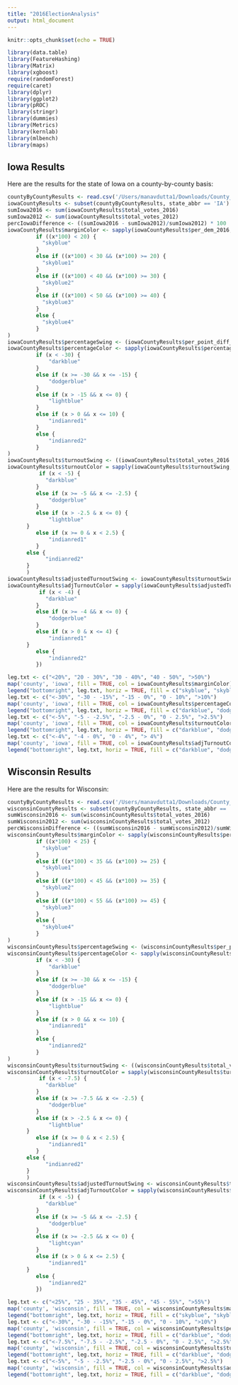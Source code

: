 ```yaml
---
title: "2016ElectionAnalysis"
output: html_document
---
```


```r
knitr::opts_chunk$set(echo = TRUE)
```

```r
library(data.table)
library(FeatureHashing)
library(Matrix)
library(xgboost)
require(randomForest)
require(caret)
library(dplyr)
library(ggplot2)
library(pROC)
library(stringr)
library(dummies)
library(Metrics)
library(kernlab)
library(mlbench)
library(maps)
```

## Iowa Results

Here are the results for the state of Iowa on a county-by-county basis:

```r
countyByCountyResults <- read.csv('/Users/manavdutta1/Downloads/County_Level_Election_Results_12-16-master/US_County_Level_Presidential_Results_12-16.csv')
iowaCountyResults <- subset(countyByCountyResults, state_abbr == 'IA')
sumIowa2016 <- sum(iowaCountyResults$total_votes_2016)
sumIowa2012 <- sum(iowaCountyResults$total_votes_2012)
percIowaDifference <- ((sumIowa2016 - sumIowa2012)/sumIowa2012) * 100
iowaCountyResults$marginColor <- sapply(iowaCountyResults$per_dem_2016, function(x)
         if ((x*100) < 20) {
           "skyblue"
         }
         else if ((x*100) < 30 && (x*100) >= 20) {
           "skyblue1"
         }
         else if ((x*100) < 40 && (x*100) >= 30) {
           "skyblue2"
         }
         else if ((x*100) < 50 && (x*100) >= 40) {
           "skyblue3"
         }
         else {
           "skyblue4"
         }
)
iowaCountyResults$percentageSwing <- (iowaCountyResults$per_point_diff_2016 -  iowaCountyResults$per_point_diff_2012) * 100
iowaCountyResults$percentageColor <- sapply(iowaCountyResults$percentageSwing, function(x)
         if (x < -30) {
             "darkblue"
         }
         else if (x >= -30 && x <= -15) {
             "dodgerblue"
         }
         else if (x > -15 && x <= 0) {
             "lightblue"
         }
         else if (x > 0 && x <= 10) {
             "indianred1"
         }
         else {
             "indianred2"
         }
)
iowaCountyResults$turnoutSwing <- ((iowaCountyResults$total_votes_2016 - iowaCountyResults$total_votes_2012)/iowaCountyResults$total_votes_2012)*100
iowaCountyResults$turnoutColor = sapply(iowaCountyResults$turnoutSwing, function(x)
          if (x < -5) {
            "darkblue"
         }
         else if (x >= -5 && x <= -2.5) {
             "dodgerblue"
         }
         else if (x > -2.5 & x <= 0) {
             "lightblue"
      }
         else if (x >= 0 & x < 2.5) {
             "indianred1"
         }
      else {
            "indianred2"
      }
      )
iowaCountyResults$adjustedTurnoutSwing <- iowaCountyResults$turnoutSwing - percIowaDifference
iowaCountyResults$adjTurnoutColor = sapply(iowaCountyResults$adjustedTurnoutSwing, function(x)
          if (x < -4) {
            "darkblue"
         }
         else if (x >= -4 && x <= 0) {
             "dodgerblue"
         }
         else if (x > 0 & x <= 4) {
             "indianred1"
      }
         else {
             "indianred2"
         })

leg.txt <- c("<20%", "20 - 30%", "30 - 40%", "40 - 50%", ">50%")
map('county', 'iowa', fill = TRUE, col = iowaCountyResults$marginColor)
legend("bottomright", leg.txt, horiz = TRUE, fill = c("skyblue", "skyblue1", "skyblue2", "skyblue3", "skyblue4"))
leg.txt <- c("<-30%", "-30 - -15%", "-15 - 0%", "0 - 10%", ">10%")
map('county', 'iowa', fill = TRUE, col = iowaCountyResults$percentageColor)
legend("bottomright", leg.txt, horiz = TRUE, fill = c("darkblue", "dodgerblue", "lightblue", "indianred1", "indianred2"))
leg.txt <- c("<-5%", "-5 - -2.5%", "-2.5 - 0%", "0 - 2.5%", ">2.5%")
map('county', 'iowa', fill = TRUE, col = iowaCountyResults$turnoutColor)
legend("bottomright", leg.txt, horiz = TRUE, fill = c("darkblue", "dodgerblue", "indianred1", "indianred2", "indianred3"))
leg.txt <- c("<-4%", "-4 - 0%", "0 - 4%", "> 4%")
map('county', 'iowa', fill = TRUE, col = iowaCountyResults$adjTurnoutColor)
legend("bottomright", leg.txt, horiz = TRUE, fill = c("darkblue", "dodgerblue", "indianred1", "indianred2"))
```

## Wisconsin Results

Here are the results for Wisconsin:

```r
countyByCountyResults <- read.csv('/Users/manavdutta1/Downloads/County_Level_Election_Results_12-16-master/US_County_Level_Presidential_Results_12-16.csv')
wisconsinCountyResults <- subset(countyByCountyResults, state_abbr == 'WI')
sumWisconsin2016 <- sum(wisconsinCountyResults$total_votes_2016)
sumWisconsin2012 <- sum(wisconsinCountyResults$total_votes_2012)
percWisconsinDifference <- ((sumWisconsin2016 - sumWisconsin2012)/sumWisconsin2012) * 100
wisconsinCountyResults$marginColor <- sapply(wisconsinCountyResults$per_dem_2016, function(x)
         if ((x*100) < 25) {
           "skyblue"
         }
         else if ((x*100) < 35 && (x*100) >= 25) {
           "skyblue1"
         }
         else if ((x*100) < 45 && (x*100) >= 35) {
           "skyblue2"
         }
         else if ((x*100) < 55 && (x*100) >= 45) {
           "skyblue3"
         }
         else {
           "skyblue4"
         }
)
wisconsinCountyResults$percentageSwing <- (wisconsinCountyResults$per_point_diff_2016 -  wisconsinCountyResults$per_point_diff_2012) * 100
wisconsinCountyResults$percentageColor <- sapply(wisconsinCountyResults$percentageSwing, function(x)
         if (x < -30) {
             "darkblue"
         }
         else if (x >= -30 && x <= -15) {
             "dodgerblue"
         }
         else if (x > -15 && x <= 0) {
             "lightblue"
         }
         else if (x > 0 && x <= 10) {
             "indianred1"
         }
         else {
             "indianred2"
         }
)
wisconsinCountyResults$turnoutSwing <- ((wisconsinCountyResults$total_votes_2016 - wisconsinCountyResults$total_votes_2012)/wisconsinCountyResults$total_votes_2012)*100
wisconsinCountyResults$turnoutColor = sapply(wisconsinCountyResults$turnoutSwing, function(x)
          if (x < -7.5) {
            "darkblue"
         }
         else if (x >= -7.5 && x <= -2.5) {
             "dodgerblue"
         }
         else if (x > -2.5 & x <= 0) {
             "lightblue"
      }
         else if (x >= 0 & x < 2.5) {
             "indianred1"
         }
      else {
            "indianred2"
      }
      )
wisconsinCountyResults$adjustedTurnoutSwing <- wisconsinCountyResults$turnoutSwing - percIowaDifference
wisconsinCountyResults$adjTurnoutColor = sapply(wisconsinCountyResults$adjustedTurnoutSwing, function(x)
          if (x < -5) {
            "darkblue"
         }
         else if (x >= -5 && x <= -2.5) {
             "dodgerblue"
         }
         else if (x >= -2.5 && x <= 0) {
             "lightcyan"
         }
         else if (x > 0 & x <= 2.5) {
             "indianred1"
      }
         else {
             "indianred2"
         })

leg.txt <- c("<25%", "25 - 35%", "35 - 45%", "45 - 55%", ">55%")
map('county', 'wisconsin', fill = TRUE, col = wisconsinCountyResults$marginColor)
legend("bottomright", leg.txt, horiz = TRUE, fill = c("skyblue", "skyblue1", "skyblue2", "skyblue3", "skyblue4"))
leg.txt <- c("<-30%", "-30 - -15%", "-15 - 0%", "0 - 10%", ">10%")
map('county', 'wisconsin', fill = TRUE, col = wisconsinCountyResults$percentageColor)
legend("bottomright", leg.txt, horiz = TRUE, fill = c("darkblue", "dodgerblue", "lightblue", "indianred1", "indianred2"))
leg.txt <- c("<-7.5%", "-7.5 - -2.5%", "-2.5 - 0%", "0 - 2.5%", ">2.5%")
map('county', 'wisconsin', fill = TRUE, col = wisconsinCountyResults$turnoutColor)
legend("bottomright", leg.txt, horiz = TRUE, fill = c("darkblue", "dodgerblue", "indianred1", "indianred2", "indianred3"))
leg.txt <- c("<-5%", "-5 - -2.5%", "-2.5 - 0%", "0 - 2.5%", ">2.5%")
map('county', 'wisconsin', fill = TRUE, col = wisconsinCountyResults$adjTurnoutColor)
legend("bottomright", leg.txt, horiz = TRUE, fill = c("darkblue", "dodgerblue", "lightcyan", "indianred1", "indianred2"))
```



